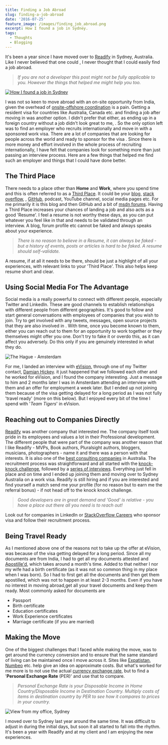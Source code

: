 ```yaml
---
title: Finding a Job Abroad
slug: finding-a-job-abroad
date: '2016-07-25'
feature_image: /images/finding_job_abroad.png
excerpt: How I found a job in Sydney.
tags:
  - Thoughts
  - Blogging
---
```

It's been a year since I have moved over to [Readify](https://readify.net/) in Sydney, Australia. Like I never believed that one could <BlogLink
  href="/blog/getting-started-with-freelancing-jobs-online"
  title="Getting Started With Freelancing Jobs Online"
  description="Read this interesting blog post"
  authorImage="/images/logo-512x512-24.png"
  authorName="Rahul Nath"
  authorTitle="Rahul Pulikkot Nath"
  featureImage="/images/freelancing.jpg"
/>, I never thought that I could easily find a job abroad.

> _If you are not a developer this post might not be fully applicable to you. However the things that helped me might help you too._

[![How I found a job in Sydney](/images/finding_job_abroad.png)](https://commons.wikimedia.org/wiki/File:Sydney_Opera_house_HDR_Sydney_Australia.jpg)

I was not so keen to move abroad with an on-site opportunity from India, given the overhead of [onsite-offshore coordination](https://en.wikipedia.org/wiki/Global_delivery_model) is a pain. Getting a resident visa for countries like Australia, Canada etc. and finding a job after moving in was another option. I didn't prefer that either, as ending up in a foreign country without a job didn't look great to me, <BlogLink
  href="/blog/life-learnings-after-being-a-parent"
  title="Life Learnings After Being a Parent"
  description="Read this interesting blog post"
  authorImage="/images/logo-512x512-24.png"
  authorName="Rahul Nath"
  authorTitle="Rahul Pulikkot Nath"
  featureImage="/images/gautham.jpg"
/>. So the only option left was to find an employer who recruits internationally and move in with a sponsored work visa. There are a lot of companies that are looking for people across the world and ready to sponsor for the visa . Since there is more money and effort involved in the whole process of recruiting internationally, I have felt that companies look for something more than just passing an interview process. Here are a few things that helped me find such an employer and things that I could have done better.

## The Third Place

There needs to a place other than **Home** and **Work**, where you spend time and this is often referred to as a [Third Place](http://www.hanselman.com/blog/TheDeveloperTheoryOfTheThirdPlace.aspx). It could be your [blog](/tag/blogging/), [stack overflow](http://stackoverflow.com/users/1948745/rahul-p-nath), <BlogLink
  href="/blog/stars-do-count"
  title="Stars Do Count!!!!"
  description="Read this interesting blog post"
  authorImage="/images/logo-512x512-24.png"
  authorName="Rahul Nath"
  authorTitle="Rahul Pulikkot Nath"
  featureImage="/images/mcca_rahulpnath.png"
/>, [GitHub](https://github.com/rahulpnath), podcast, YouTube channel, social media pages etc. For me primarily it is this blog and then GitHub and a bit of [msdn forums](https://social.msdn.microsoft.com/profile/rahul%20p%20nath?type=forum&referrer=http://social.msdn.microsoft.com/Forums/azure/en-US/home). Having a Third Place increases your chances of landing a job and also acts as a good 'Resume'. I feel a resume is not worthy these days, as you can put whatever you feel like in that and needs to be validated through an interview. A blog, forum profile etc cannot be faked and always speaks about your experience.

> _There is no reason to believe in a Resume, it can always be faked - but a history of events, posts or articles is hard to be faked. A resume should self-validate._

A resume, if at all it needs to be there, should be just a highlight of all your experiences, with relevant links to your 'Third Place'. This also helps keep resume short and clear.

## Using Social Media For The Advantage

Social media is a really powerful to connect with different people, especially Twitter and LinkedIn. These are good channels to establish relationships with different people from different geographies. It's good to follow and start general conversations with employees of companies that you wish to join. Try to get involved with any tweets, messages, open source projects that they are also involved in . With time, once you become known to them, either you can reach out to them for an opportunity to work together or they themselves might offer you one. Don't try to fake it or overdo this, as it can affect you adversely. Do this only if you are genuinely interested in what they do.

![The Hague - Amsterdam](/images/amsterdam_thehague.jpg "One day in Amsterdam")

For me, I landed an interview with [eVision](https://www.evision-software.com/), through one of my Twitter contact, [Damian Hickey](https://twitter.com/randompunter). it just happened that we followed each other and he worked for eVision, and I found the company interesting. Just a message to him and 2 months later I was in Amsterdam attending an interview with them and an offer for employment a week later. But I ended up not joining them because of the visa getting delayed for a long period as I was not fully 'travel ready' (more on this below). But I enjoyed every bit of the time I spend with '_Team Tigers_' in eVision.

## Reaching out to Companies Directly

[Readify](https://readify.net/) was another company that interested me. The company itself took pride in its employees and values a lot in their Professional development. The different people that were part of the company was another reason that I like Readify - MVPs, Book authors, Pluralsight authors, bloggers, musicians, photographers - name it and there was a person with that interests. It is also one of the [best consulting companies](https://readify.net/about-us/awards-recognitions/) in Australia. The recruitment process was straightforward and all started with the [knock-knock challenge](https://knockknock.readify.net/), followed by a [series of interviews](https://readify.net/careers/apply-now/technical-consultants/). Everything just fell in place and on time and I ended up joining them and moving over to Sydney Australia on a work visa. Readify is still hiring and if you are interested and find yourself a match send me your profile (for no reason but to earn me the referral bonus) - if not head off to the knock knock challenge.

> _Good developers are in great demand and 'Good' is relative - you have a place out there all you need is to reach out!_

Look out for companies in LinkedIn or [StackOverflow Careers](http://stackoverflow.com/jobs?location=Sydney%2C%20Australia) who sponsor visa and follow their recruitment process.

## Being Travel Ready

As I mentioned above one of the reasons not to take up the offer at eVision, was because of the visa getting delayed for a long period. Since all my documents are from India, I had to get all my documents attested and [Apostille'd](https://en.wikipedia.org/wiki/Apostille_Convention), which takes around a month's time. Added to that neither I nor my wife had a birth certificate (as it was not so common thing in my place when I was born). So I had to first get all the documents and then get them apostilled, which was not to happen in at least 2-3 months. Even if you have no interest in moving abroad,get all your travel documents and keep them ready. Most commonly asked for documents are

-   Passport
-   Birth certificate
-   Education certificates
-   Work Experience certificates
-   Marriage certificate (if you are married)

## Making the Move

One of the biggest challenges that I faced while making the move, was to get around the currency conversion and to ensure that the same standard of living can be maintained once I move across it. Sites like [Expatistan](https://www.expatistan.com/cost-of-living), [Numbeo](http://www.numbeo.com/cost-of-living/) etc. help give an idea on approximate costs. But what's worked for me more is to not use the actual [currency exchange rate](http://www.xe.com/), but to find a '**Personal Exchange Rate** (PER)' and use that to compare.

> _Personal Exchange Rate is your Disposable Income in Home Country/Disposable Income in Destination Country. Multiply costs of items in destination country by PER to see how it compares to prices in your country._

![View from my office, Sydney](/images/sydney_work.jpg "View from my office")

I moved over to Sydney last year around the same time. It was difficult to adjust in during the initial days, but soon it all started to fall into the rhythm. It's been a year with Readify and at my client and I am enjoying the new experiences.
